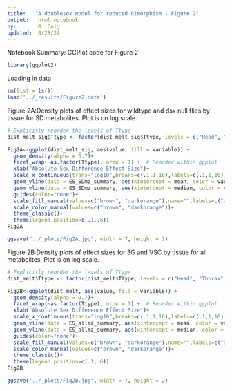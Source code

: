 ```yaml
---
title:   "A doublesex model for reduced dimorphism - Figure 2"
output:   html_notebook
by:       R. Coig
updated:  8/28/24
---
```

Notebook Summary: GGPlot code for Figure 2
```r
library(ggplot2)
```
Loading in data
```r
rm(list = ls())
load('../_results/Figure2.data')
```
Figure 2A:Density plots of effect sizes for wildtype and dsx null flies by tissue for SD metabolites. Plot is on log scale.
```r
# Explicitly reorder the levels of Ttype
dist_melt_sig$Ttype <- factor(dist_melt_sig$Ttype, levels = c("Head", "Thorax", "Abdomen"))

Fig2A<-ggplot(dist_melt_sig, aes(value, fill = variable)) +
  geom_density(alpha = 0.7)+
  facet_wrap(~as.factor(Ttype), nrow = 1) +  # Reorder within ggplot
  xlab("Absolute Sex Difference Effect Size")+
  scale_x_continuous(trans="log10",breaks=c(.1,1,10),labels=c(.1,1,10))+
  geom_vline(data = ES_SDmz_summary, aes(xintercept = mean, color = variable))+
  geom_vline(data = ES_SDmz_summary, aes(xintercept = median, color = variable),linetype="dashed")+
  guides(color="none")+
  scale_fill_manual(values=c("brown", "darkorange"),name="",labels=c("absES_w" = "wildtype", "absES_d" = "dsx null"))+
  scale_color_manual(values=c("brown", "darkorange"))+
  theme_classic()+
  theme(legend.position=c(.1,.6))
Fig2A

ggsave("../_plots/Fig2A.jpg", width = 7, height = 2)
```
Figure 2B:Density plots of effect sizes for 3G and VSC by tissue for all metabolites. Plot is on log scale.
```r
# Explicitly reorder the levels of Ttype
dist_melt$Ttype <- factor(dist_melt$Ttype, levels = c("Head", "Thorax", "Abdomen"))

Fig2B<-ggplot(dist_melt, aes(value, fill = variable)) +
  geom_density(alpha = 0.7)+
  facet_wrap(~as.factor(Ttype), nrow = 1) +  # Reorder within ggplot
  xlab("Absolute Sex Difference Effect Size")+
  scale_x_continuous(trans="log10",breaks=c(.1,1,10),labels=c(.1,1,10))+
  geom_vline(data = ES_allmz_summary, aes(xintercept = mean, color = variable))+
  geom_vline(data = ES_allmz_summary, aes(xintercept = median, color = variable),linetype="dashed")+
  guides(color="none")+
  scale_fill_manual(values=c("brown", "darkorange"),name="",labels=c("absES_w" = "wildtype", "absES_d" = "dsx null"))+
  scale_color_manual(values=c("brown", "darkorange"))+
  theme_classic()+
  theme(legend.position=c(.1,.6))
Fig2B

ggsave("../_plots/Fig2B.jpg", width = 7, height = 2)
```